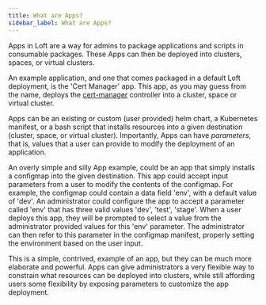 ```yaml
---
title: What are Apps?
sidebar_label: What are Apps?
---
```


Apps in Loft are a way for admins to package applications and scripts in consumable packages.
These Apps can then be deployed into clusters, spaces, or virtual clusters.

An example application, and one that comes packaged in a default Loft deployment, is the 'Cert
Manager' app. This app, as you may guess from the name, deploys the
[cert-manager](https://github.com/cert-manager/cert-manager) controller into a cluster, space or
virtual cluster.

Apps can be an existing or custom (user provided) helm chart, a Kubernetes manifest, or a bash
script that installs resources into a given destination (cluster, space, or virtual cluster).
Importantly, Apps can have *parameters*, that is, values that a user can provide to modify the
deployment of an application.

An overly simple and silly App example, could be an app that simply installs a configmap into
the given destination. This app could accept input parameters from a user to modify the contents
of the configmap. For example, the configmap could contain a data field 'env', with a default
value of 'dev'. An administrator could configure the app to accept a parameter called 'env' that
has three valid values 'dev', 'test', 'stage'. When a user deploys this app, they will be
prompted to select a value from the administrator provided values for this 'env' parameter. The
administrator can then refer to this parameter in the configmap manifest, properly setting the
environment based on the user input.

This is a simple, contrived, example of an app, but they can be much more elaborate and powerful.
Apps can give administrators a very flexible way to constrain what resources can be
deployed into clusters, while still affording users some flexibility by exposing parameters to
customize the app deployment.